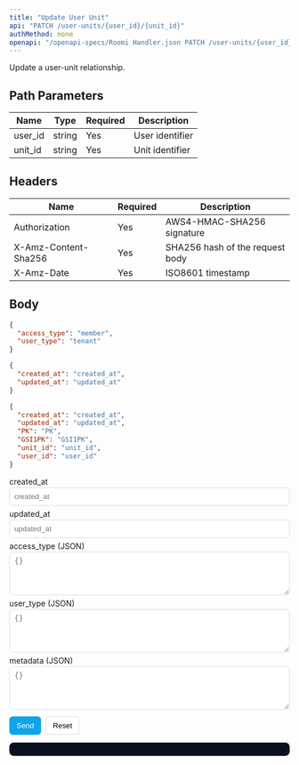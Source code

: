 ```yaml
---
title: "Update User Unit"
api: "PATCH /user-units/{user_id}/{unit_id}"
authMethod: none
openapi: "/openapi-specs/Roomi Handler.json PATCH /user-units/{user_id}/{unit_id}"
---
```


Update a user-unit relationship.

## Path Parameters


| Name | Type | Required | Description |
| --- | --- | --- | --- |
| user_id | string | Yes | User identifier |
| unit_id | string | Yes | Unit identifier |


## Headers


| Name | Required | Description |
| --- | --- | --- |
| Authorization | Yes | AWS4-HMAC-SHA256 signature |
| X-Amz-Content-Sha256 | Yes | SHA256 hash of the request body |
| X-Amz-Date | Yes | ISO8601 timestamp |


## Body

```json
{
  "access_type": "member",
  "user_type": "tenant"
}
```


<RequestExample>

```json Request Body
{
  "created_at": "created_at",
  "updated_at": "updated_at"
}
```

</RequestExample>


<ResponseExample>

```json Response
{
  "created_at": "created_at",
  "updated_at": "updated_at",
  "PK": "PK",
  "GSI1PK": "GSI1PK",
  "unit_id": "unit_id",
  "user_id": "user_id"
}
```

</ResponseExample>


<!-- GeneratedFieldsUI:patch_user-units_user_id_unit_id -->
<Panel>
  <div id="form-patch_user-units_user_id_unit_id">
    <form id="f-patch_user-units_user_id_unit_id" style="display:block;max-width:720px">
      <label style="display:block;margin:6px 0 2px">created_at </label><input id="fld_created_at" type="text" placeholder="created_at" style="width:100%;padding:8px;border:1px solid #ddd;border-radius:6px">
<label style="display:block;margin:6px 0 2px">updated_at </label><input id="fld_updated_at" type="text" placeholder="updated_at" style="width:100%;padding:8px;border:1px solid #ddd;border-radius:6px">
<label style="display:block;margin:6px 0 2px">access_type (JSON)</label><textarea id="fld_access_type_json" rows="4" placeholder="{}" style="width:100%;padding:8px;border:1px solid #ddd;border-radius:6px"></textarea>
<label style="display:block;margin:6px 0 2px">user_type (JSON)</label><textarea id="fld_user_type_json" rows="4" placeholder="{}" style="width:100%;padding:8px;border:1px solid #ddd;border-radius:6px"></textarea>
<label style="display:block;margin:6px 0 2px">metadata (JSON)</label><textarea id="fld_metadata_json" rows="4" placeholder="{}" style="width:100%;padding:8px;border:1px solid #ddd;border-radius:6px"></textarea>
      <div style="margin-top:12px;display:flex;gap:8px">
        <button type="submit" style="padding:8px 12px;border:1px solid #0ea5e9;border-radius:6px;background:#0ea5e9;color:#fff">Send</button>
        <button type="button" id="reset-patch_user-units_user_id_unit_id" style="padding:8px 12px;border:1px solid #ddd;border-radius:6px;background:#fff">Reset</button>
      </div>
    </form>
    <pre id="resp-patch_user-units_user_id_unit_id" style="margin-top:12px;background:#0b1020; color:#e2e8f0; padding:12px;border-radius:8px;overflow:auto"></pre>
  </div>
</Panel>

<script>
(function(){
  const form = document.getElementById('f-patch_user-units_user_id_unit_id');
  const out = document.getElementById('resp-patch_user-units_user_id_unit_id');
  const resetBtn = document.getElementById('reset-patch_user-units_user_id_unit_id');
  if(!form||!out) return;
  resetBtn && resetBtn.addEventListener('click', ()=>{ form.reset(); out.textContent=''; });
  form.addEventListener('submit', async (e)=>{
    e.preventDefault();
    try {
      const body = {};
{ const v = document.getElementById("fld_created_at").value; if(v!=="" || false) body["created_at"] = (String)(v); }
{ const v = document.getElementById("fld_updated_at").value; if(v!=="" || false) body["updated_at"] = (String)(v); }
{ const v = document.getElementById("fld_access_type_json").value.trim(); if(v){ try{ body["access_type"] = JSON.parse(v) }catch(e){ console.warn("Invalid JSON for access_type") } } }
{ const v = document.getElementById("fld_user_type_json").value.trim(); if(v){ try{ body["user_type"] = JSON.parse(v) }catch(e){ console.warn("Invalid JSON for user_type") } } }
{ const v = document.getElementById("fld_metadata_json").value.trim(); if(v){ try{ body["metadata"] = JSON.parse(v) }catch(e){ console.warn("Invalid JSON for metadata") } } }
      const res = await fetch('https://handler-{env}-ae.roomi-services.com/user-units/{user_id}/{unit_id}', {
        method: 'PATCH',
        headers: { 'Content-Type': 'application/json' },
        body: JSON.stringify(body)
      });
      const text = await res.text();
      try { out.textContent = JSON.stringify(JSON.parse(text), null, 2); } catch { out.textContent = text; }
    } catch(err) {
      out.textContent = String(err);
    }
  });
})();
</script>

